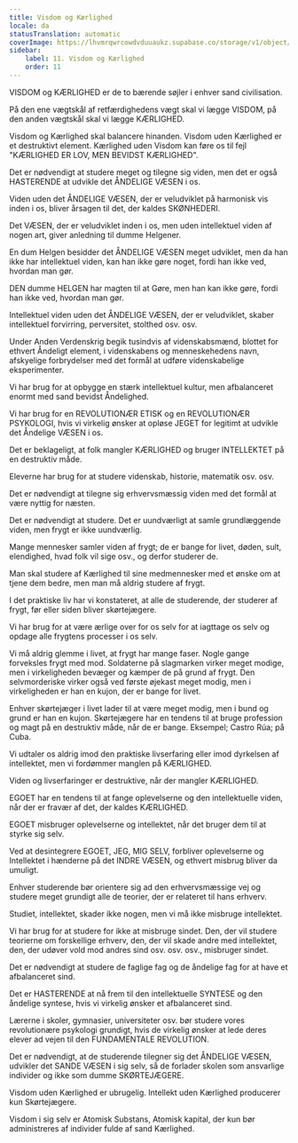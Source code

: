 ```yaml
---
title: Visdom og Kærlighed
locale: da
statusTranslation: automatic
coverImage: https://lhvmrqwrcowdvduuaukz.supabase.co/storage/v1/object/public/strapi-uploads/small_cover-educacion-fundamental.webp-2d51a7828a2b1309555be27f7e2a61a0.webp
sidebar:
    label: 11. Visdom og Kærlighed
    order: 11
---
```

VISDOM og KÆRLIGHED er de to bærende søjler i enhver sand civilisation.

På den ene vægtskål af retfærdighedens vægt skal vi lægge VISDOM, på den anden vægtskål skal vi lægge KÆRLIGHED.

Visdom og Kærlighed skal balancere hinanden. Visdom uden Kærlighed er et destruktivt element. Kærlighed uden Visdom kan føre os til fejl "KÆRLIGHED ER LOV, MEN BEVIDST KÆRLIGHED".

Det er nødvendigt at studere meget og tilegne sig viden, men det er også HASTERENDE at udvikle det ÅNDELIGE VÆSEN i os.

Viden uden det ÅNDELIGE VÆSEN, der er veludviklet på harmonisk vis inden i os, bliver årsagen til det, der kaldes SKØNHEDERI.

Det VÆSEN, der er veludviklet inden i os, men uden intellektuel viden af nogen art, giver anledning til dumme Helgener.

En dum Helgen besidder det ÅNDELIGE VÆSEN meget udviklet, men da han ikke har intellektuel viden, kan han ikke gøre noget, fordi han ikke ved, hvordan man gør.

DEN dumme HELGEN har magten til at Gøre, men han kan ikke gøre, fordi han ikke ved, hvordan man gør.

Intellektuel viden uden det ÅNDELIGE VÆSEN, der er veludviklet, skaber intellektuel forvirring, perversitet, stolthed osv. osv.

Under Anden Verdenskrig begik tusindvis af videnskabsmænd, blottet for ethvert Åndeligt element, i videnskabens og menneskehedens navn, afskyelige forbrydelser med det formål at udføre videnskabelige eksperimenter.

Vi har brug for at opbygge en stærk intellektuel kultur, men afbalanceret enormt med sand bevidst Åndelighed.

Vi har brug for en REVOLUTIONÆR ETISK og en REVOLUTIONÆR PSYKOLOGI, hvis vi virkelig ønsker at opløse JEGET for legitimt at udvikle det Åndelige VÆSEN i os.

Det er beklageligt, at folk mangler KÆRLIGHED og bruger INTELLEKTET på en destruktiv måde.

Eleverne har brug for at studere videnskab, historie, matematik osv. osv.

Det er nødvendigt at tilegne sig erhvervsmæssig viden med det formål at være nyttig for næsten.

Det er nødvendigt at studere. Det er uundværligt at samle grundlæggende viden, men frygt er ikke uundværlig.

Mange mennesker samler viden af frygt; de er bange for livet, døden, sult, elendighed, hvad folk vil sige osv., og derfor studerer de.

Man skal studere af Kærlighed til sine medmennesker med et ønske om at tjene dem bedre, men man må aldrig studere af frygt.

I det praktiske liv har vi konstateret, at alle de studerende, der studerer af frygt, før eller siden bliver skørtejægere.

Vi har brug for at være ærlige over for os selv for at iagttage os selv og opdage alle frygtens processer i os selv.

Vi må aldrig glemme i livet, at frygt har mange faser. Nogle gange forveksles frygt med mod. Soldaterne på slagmarken virker meget modige, men i virkeligheden bevæger og kæmper de på grund af frygt. Den selvmorderiske virker også ved første øjekast meget modig, men i virkeligheden er han en kujon, der er bange for livet.

Enhver skørtejæger i livet lader til at være meget modig, men i bund og grund er han en kujon. Skørtejægere har en tendens til at bruge profession og magt på en destruktiv måde, når de er bange. Eksempel; Castro Rúa; på Cuba.

Vi udtaler os aldrig imod den praktiske livserfaring eller imod dyrkelsen af intellektet, men vi fordømmer manglen på KÆRLIGHED.

Viden og livserfaringer er destruktive, når der mangler KÆRLIGHED.

EGOET har en tendens til at fange oplevelserne og den intellektuelle viden, når der er fravær af det, der kaldes KÆRLIGHED.

EGOET misbruger oplevelserne og intellektet, når det bruger dem til at styrke sig selv.

Ved at desintegrere EGOET, JEG, MIG SELV, forbliver oplevelserne og Intellektet i hænderne på det INDRE VÆSEN, og ethvert misbrug bliver da umuligt.

Enhver studerende bør orientere sig ad den erhvervsmæssige vej og studere meget grundigt alle de teorier, der er relateret til hans erhverv.

Studiet, intellektet, skader ikke nogen, men vi må ikke misbruge intellektet.

Vi har brug for at studere for ikke at misbruge sindet. Den, der vil studere teorierne om forskellige erhverv, den, der vil skade andre med intellektet, den, der udøver vold mod andres sind osv. osv. osv., misbruger sindet.

Det er nødvendigt at studere de faglige fag og de åndelige fag for at have et afbalanceret sind.

Det er HASTERENDE at nå frem til den intellektuelle SYNTESE og den åndelige syntese, hvis vi virkelig ønsker et afbalanceret sind.

Lærerne i skoler, gymnasier, universiteter osv. bør studere vores revolutionære psykologi grundigt, hvis de virkelig ønsker at lede deres elever ad vejen til den FUNDAMENTALE REVOLUTION.

Det er nødvendigt, at de studerende tilegner sig det ÅNDELIGE VÆSEN, udvikler det SANDE VÆSEN i sig selv, så de forlader skolen som ansvarlige individer og ikke som dumme SKØRTEJÆGERE.

Visdom uden Kærlighed er ubrugelig. Intellekt uden Kærlighed producerer kun Skørtejægere.

Visdom i sig selv er Atomisk Substans, Atomisk kapital, der kun bør administreres af individer fulde af sand Kærlighed.

